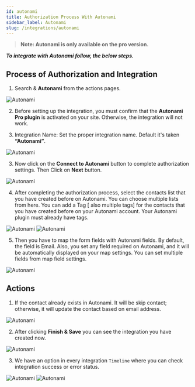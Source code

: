 ```yaml
---
id: autonami
title: Authorization Process With Autonami
sidebar_label: Autonami
slug: /integrations/autonami
---
```



> **Note: Autonami is only available on the pro version.**

***To integrate with Autonami follow, the below steps.***

## Process of Authorization and Integration

1. Search & **Autonami** from the actions pages.
  <Image src="actions/autonami/_select-autonami" alt="Autonami" w="1020" h="400" />

2. Before setting up the integration, you must confirm that the **Autonami Pro plugin** is activated on your site. Otherwise, the integration will not work.

2. Integration Name: Set the proper integration name. Default it's taken **“Autonami”**.
  <Image src="actions/autonami/_integration-name" alt="Autonami" w="1020" h="400" />

3. Now click on the **Connect to Autonami** button to complete authorization settings. Then Click on **Next** button.
  <Image src="actions/autonami/_authorize" alt="Autonami" w="1020" h="400" />


4.	After completing the authorization process, select the contacts list that you have created before on Autonami. You can choose multiple lists from here. You can add a Tag [ also multiple tags] for the contacts that you have created before on your Autonami account. Your Autonami plugin must already have tags.

  <Image src="actions/autonami/_select-list" alt="Autonami" w="1020" h="400" />
  <Image src="actions/autonami/_select-tag" alt="Autonami" w="1020" h="400" />

5.	Then you have to map the form fields with Autonami fields. By default, the field is Email. Also, you set any field required on Autonami, and it will be automatically displayed on your map settings. You can set multiple fields from map field settings.

  <Image src="actions/autonami/_field-mapping" alt="Autonami" w="1020" h="400" />

## Actions

1.	If the contact already exists in Autonami. It will be skip contact; otherwise, it will update the contact based on email address.

  <Image src="actions/autonami/_skip-contact-actions" alt="Autonami" w="1020" h="400" />

2. After clicking **Finish & Save** you can see the integration you have created now.

  <Image src="actions/autonami/_finish-and-save" alt="Autonami" w="1020" h="400" />


3.	We have an option in every integration `Timeline` where you can check integration success or error status.
 <Image src="actions/autonami/_integration-dashbord" alt="Autonami" w="1020" h="350" />
 <Image src="actions/autonami/_timeline" alt="Autonami" w="1020" h="350" />

 <Feedback/>